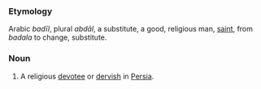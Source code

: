 ===Etymology===
Arabic ''bad&imacr;l'', plural ''abd&amacr;l'', a substitute, a good, religious man, [[saint]], from ''badala'' to change, substitute.
===Noun===
#A religious [[devotee]] or [[dervish]] in [[Persia]].